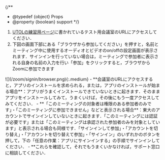
{/**
  * @typedef {object} Props
  * @property {boolean} support
  */}

1. [UTOLの練習用ページ](https://utol.ecc.u-tokyo.ac.jp/lms/course?idnumber=20197J919010V02)に書かれているテスト用会議室のURLにアクセスしてください．
3. 下図の画面下部にある「ブラウザから参加してください」を押すと，名前とミーティング中に使用するオーディオとビデオのon/offの設定画面が表示されます．サインインを行っていない場合は，ミーティングで参加者に表示される自身の名前の入力を行い「参加」をクリックすると，ブラウザからZoomに参加できます
 <If cond={props.big}>
     ![](/zoom/signin/browser.png){:.medium}
   </If>
<Help lang="ja" support={props.support}>
  - **会議室のURLにアクセスすると，アプリのインストールを求められる，または，アプリのインストールが始まる場合**：アプリがうまくインストールできていないときに起きます．そのままアプリをインストールしてみて，うまくいけば，その後にもう一度アクセスしてみてください．
  - **「このミーティングの対象者は権限のある参加者のみです」・「このミーティングに参加できません」などと表示される場合**：東大のアカウントでサインインしていないときに起きます．「このミーティングには認証が必要です」または「このミーティングは承認された参加者のみを対象としています」と表示される場合も同様です．「サインインして参加」・「アカウントを切り替え」・「アカウントを切り替えて参加」・「サインイン」のいずれかのボタンを押して，下の「任意の作業：アプリにサインインする」の手順でサインインしてください．
  - **これらを確認して，それでもうまくいかなければ，サポート窓口に相談してください．
</Help>
